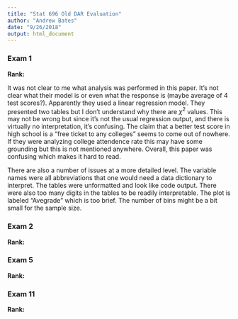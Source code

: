 ```yaml
---
title: "Stat 696 Old DAR Evaluation"
author: "Andrew Bates"
date: "9/26/2018"
output: html_document
---
```


### Exam 1

**Rank: **

It was not clear to me what analysis was performed in this paper. It's not clear what their model is or even what the response is (maybe average of 4 test scores?). Apparently they used a linear regression model. They presented two tables but I don't understand why there are $\chi^2$ values. This may not be wrong but since it's not the usual regression output, and there is virtually no interpretation, it's confusing. The claim that a better test score in high school is a "free ticket to any colleges" seems to come out of nowhere. If they were analyzing college attendence rate this may have some grounding but this is not mentioned anywhere. Overall, this paper was confusing which makes it hard to read.

There are also a number of issues at a more detailed level. The variable names were all abbreviations that one would need a data dictionary to interpret. The tables were unformatted and look like code output. There were also too many digits in the tables to be readily interpretable. The plot is labeled "Avegrade" which is too brief. The number of bins might be a bit small for the sample size.


### Exam 2

**Rank: **




### Exam 5

**Rank: **




### Exam 11

**Rank: **




